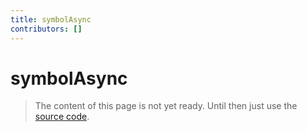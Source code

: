 ```yaml
---
title: symbolAsync
contributors: []
---
```


# symbolAsync

> The content of this page is not yet ready. Until then just use the [source code](https://github.com/fabian-hiller/valibot/blob/main/library/src/schemas/symbol/symbolAsync.ts).
